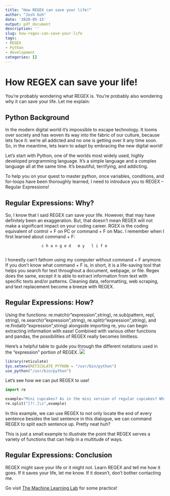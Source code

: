 ```yaml
---
title: "How REGEX can save your life!"
author: "Josh Goh"
date: '2020-05-15'
output: pdf_document
description: ''
slug: how-regex-can-save-your-life
tags:
- REGEX
- Python
- development
categories: []
---
```

# **How REGEX can save your life!**

You're probably wondering what REGEX is. You're probably also wondering why it can save your life. Let me explain: 

## Python Background
  In the modern digital world it's impossible to escape technology. It looms over society and has woven its way into the fabric of our culture, because lets face it: we're all addicted and no one is getting over it any time soon. So, in the meantime, lets learn to adapt by embracing the new digital world!  
  
  Let's start with Python, one of the worlds most widely used, highly developed programming language. It's a simple language and a complex language all at the same time. It's beautiful, terrifying, and addicting.
  
  To help you on your quest to master python, once variables, conditions, and for-loops have been thoroughly learned, I need to introduce you to REGEX -- Regular Expressions! 

## Regular Expressions: Why?
  So, I know that I said REGEX can save your life. However, that may have definitely been an exaggeration. But, that doesn't mean REGEX will not make a significant impact on your coding career. RGEX is the coding equivalent of control + F on PC or command + F on Mac. I remember when I first learned about command + F:
  
                    c h a n g e d   m y   l i f e 
                    
I honestly can't fathom using my computer without command + F anymore. If you don't know what command + F is, in short, it is a life-saving tool that helps you search for text throughout a document, webpage, or file. Regex does the same, except it is able to extract information from text with specific texts and/or patterns. Cleaning data, reformatting, web scraping, and text replacement become a breeze with REGEX. 

## Regular Expressions: How?
Using the functions: re.match(r"expression",string), re.sub(pattern, repl, string), re.search(r"expression",string), re.split(r"expression",string), and re.findall(r"expression",string) alongside importing re, you can begin extracting information with ease! Combined with various other functions and pandas, the possibilities of REGEX really becomes limitless.

Here's a helpful table to guide you through the different notations used in the "expression" portion of REGEX. 
![](/blog/2020-05-15-how-regex-can-save-your-life_files/figure.png)
```R
library(reticulate)
Sys.setenv(RETICULATE_PYTHON = "/usr/bin/python")
use_python("/usr/bin/python")
```

Let's see how we can put REGEX to use!
```python
import re

example="Mini cupcakes? As in the mini version of regular cupcakes? Which is already a mini version of cake? Honestly, where does it end with you people?"
re.split("[?!.]\s",example)
```
In this example, we can use REGEX to not only locate the end of every sentence besides the last sentence in this dialogue, we can command REGEX to split each sentence up. Pretty neat huh? 

This is just a small example to illustrate the point that REGEX serves a variety of functions that can help in a multitude of ways. 

## Regular Expressions: Conclusion 
REGEX might save your life or it might not. Learn REGEX and tell me how it goes. If it saves your life, let me know. If it doesn't, don't bother contacting me.

Go visit [The Machine Learning Lab](http://play.inginf.units.it/#/) for some practice!
